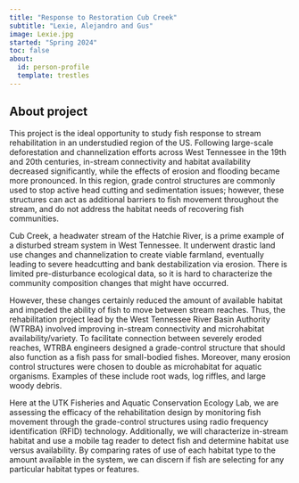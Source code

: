 ```yaml
---
title: "Response to Restoration Cub Creek"
subtitle: "Lexie, Alejandro and Gus"
image: Lexie.jpg
started: "Spring 2024"
toc: false
about:
  id: person-profile
  template: trestles
---
```


## About project

This project is the ideal opportunity to study fish response to stream rehabilitation in an understudied region of the US. Following large-scale deforestation and channelization efforts across West Tennessee in the 19th and 20th centuries, in-stream connectivity and habitat availability decreased significantly, while the effects of erosion and flooding became more pronounced. In this region, grade control structures are commonly used to stop active head cutting and sedimentation issues; however, these structures can act as additional barriers to fish movement throughout the stream, and do not address the habitat needs of recovering fish communities.

Cub Creek, a headwater stream of the Hatchie River, is a prime example of a disturbed stream system in West Tennessee. It underwent drastic land use changes and channelization to create viable farmland, eventually leading to severe headcutting and bank destabilization via erosion. There is limited pre-disturbance ecological data, so it is hard to characterize the community composition changes that might have occurred.

However, these changes certainly reduced the amount of available habitat and impeded the ability of fish to move between stream reaches. Thus, the rehabilitation project lead by the West Tennessee River Basin Authority (WTRBA) involved improving in-stream connectivity and microhabitat availability/variety. To facilitate connection between severely eroded reaches, WTRBA engineers designed a grade-control structure that should also function as a fish pass for small-bodied fishes. Moreover, many erosion control structures were chosen to double as microhabitat for aquatic organisms. Examples of these include root wads, log riffles, and large woody debris.

Here at the UTK Fisheries and Aquatic Conservation Ecology Lab, we are assessing the efficacy of the rehabilitation design by monitoring fish movement through the grade-control structures using radio frequency identification (RFID) technology. Additionally, we will characterize in-stream habitat and use a mobile tag reader to detect fish and determine habitat use versus availability. By comparing rates of use of each habitat type to the amount available in the system, we can discern if fish are selecting for any particular habitat types or features.
